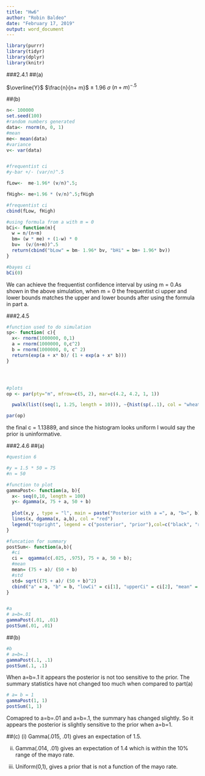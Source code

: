 ```yaml
---
title: "Hw6"
author: "Robin Baldeo"
date: "February 17, 2019"
output: word_document
---
```


```r
library(purrr)
library(tidyr)
library(dplyr)
library(knitr)
```

###2.4.1
##(a)

$\overline{Y}$ $\frac{n}{n+ m}$ $\pm$ 1.96 $\sigma$ $(n+ m)^{-.5}$



##(b)
```r

n<- 100000
set.seed(100)
#random numbers generated
data<- rnorm(n, 0, 1)
#mean
me<- mean(data)
#variance
v<- var(data)


#frequentist ci
#y-bar +/- (var/n)^.5

fLow<-  me-1.96* (v/n)^.5; 

fHigh<- me+1.96 * (v/n)^.5;fHigh

#frequentist ci
cbind(fLow, fHigh)

#using formula from a with m = 0
bCi<- function(m){
  w = n/(n+m)
  bm= (w * me) + (1-w) * 0
  bv=  (v/(n+m))^.5
  return(cbind("bLow" = bm- 1.96* bv, "bHi" = bm+ 1.96* bv))
}

#bayes ci
bCi(0)

```

We can achieve the frequentist confidence interval by using m = 0.As shown in the above simulation, when m = 0 the frequentist ci upper and lower bounds matches the upper and lower bounds after using the formula in part a.

###2.4.5

```r
#function used to do simulation 
sp<- function( c){
  x<- rnorm(1000000, 0,1)
  a = rnorm(1000000, 0,c^2)
  b = rnorm(1000000, 0, c^ 2)
  return(exp(a + x* b)/ (1 + exp(a + x* b)))
}




#plots
op <- par(pty="m", mfrow=c(5, 2), mar=c(4.2, 4.2, 1, 1))

  pwalk(list((seq(1, 1.25, length = 10))), ~{hist(sp(..1), col = "wheat",  freq= F, main = paste("c =", ..1))})

par(op)
```


the final c = 1.13889, and since the histogram looks uniform I would say the prior is uninformative. 



###2.4.6
##(a)
```r
#question 6

#y = 1.5 * 50 = 75
#n = 50

#function to plot
gammaPost<- function(a, b){
  x<- seq(0,10, length = 100)
  y<- dgamma(x, 75 + a, 50 + b)
  
  plot(x,y , type = "l", main = paste("Posterior with a =", a, "b=", b))
  lines(x, dgamma(x, a,b), col = "red")
  legend("topright", legend = c("posterior", "prior"),col=c("black", "red"), lty=c(1,1), bty = "n")
}

#funcation for summary
postSum<- function(a,b){
  #ci
  ci =  qgamma(c(.025, .975), 75 + a, 50 + b);
  #mean
  mean= (75 + a)/ (50 + b)
  #std
  std= sqrt((75 + a)/ (50 + b)^2)
  cbind("a" = a, "b" = b, "lowCi" = ci[1], "upperCi" = ci[2], "mean" = mean, "std" = std)%>%as.data.frame()%>%return()
}


#a
# a=b=.01
gammaPost(.01, .01)
postSum(.01, .01)
```

##(b)
```r
#b
# a=b=.1
gammaPost(.1, .1)
postSum(.1, .1)

```
When a=b=.1 it appears the posterior is not too sensitive to the prior. The summary statistics have not changed too much when compared to part(a) 

```r
# a= b = 1
gammaPost(1, 1)
postSum(1, 1)
```
Comapred to a=b=.01 and a=b=.1, the summary has changed slightly. So it appears the posterior is slightly sensitive to the prior when a=b=1. 

##(c)
(i)
Gamma(.015, .01) gives an expectation of 1.5.

(ii)
Gamma(.014, .01) gives an expectation of 1.4 which is within the 10% range of the mayo rate. 

(iii)
Uniform(0,1), gives a prior that is not a function of the mayo rate.



